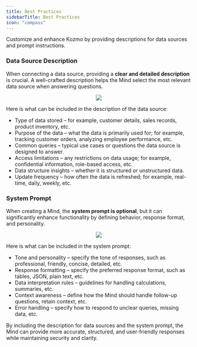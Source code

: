 ```yaml
---
title: Best Practices
sidebarTitle: Best Practices
icon: "compass"
---
```


Customize and enhance Kozmo by providing descriptions for data sources and prompt instructions.

### Data Source Description

When connecting a data source, providing a **clear and detailed description** is crucial. A well-crafted description helps the Mind select the most relevant data source when answering questions.

<p align="center">
  <img src="/assets/kozmo/DatasourcesConn_Kozmo.png"/>
</p>

Here is what can be included in the description of the data source:

* Type of data stored – for example, customer details, sales records, product inventory, etc.
* Purpose of the data – what the data is primarily used for; for example, tracking customer orders, analyzing employee performance, etc.
* Common queries – typical use cases or questions the data source is designed to answer.
* Access limitations – any restrictions on data usage; for example, confidential information, role-based access, etc.
* Data structure insights – whether it is structured or unstructured data.
* Update frequency – how often the data is refreshed; for example, real-time, daily, weekly, etc.

### System Prompt

When creating a Mind, the **system prompt is optional**, but it can significantly enhance functionality by defining behavior, response format, and personality.

<p align="center">
  <img src="/assets/kozmo/NewMind_Kozmo.png"/>
</p>

Here is what can be included in the system prompt:

* Tone and personality – specify the tone of responses, such as professional, friendly, concise, detailed, etc.
* Response formatting – specify the preferred response format, such as tables, JSON, plain text, etc.
* Data interpretation rules – guidelines for handling calculations, summaries, etc.
* Context awareness – define how the Mind should handle follow-up questions, retain context, etc.
* Error handling – specify how to respond to unclear queries, missing data, etc.

By including the description for data sources and the system prompt, the Mind can provide more accurate, structured, and user-friendly responses while maintaining security and clarity.
